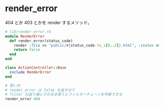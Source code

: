 = render_error =
404 とか 403 とかを render するメソッド。

<source lang="ruby">
# lib/render_error.rb
module RenderError
  def render_error(status_code)
    render :file => "public/#{status_code.to_s[0..2]}.html", :status => status_code
    return false
  end
end

class ActionController::Base
  include RenderError
end
</source>

<source lang="ruby">
# 使い方
# render_error は false を返すので
# filter の返り値にそのまま使うとフィルターチェーンを中断できる
render_error 404
</source>